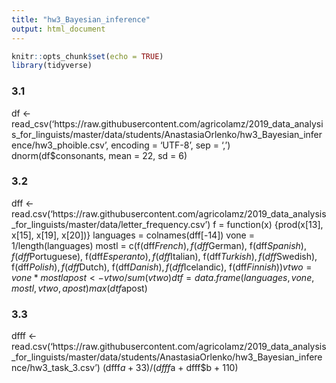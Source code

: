 ```yaml
---
title: "hw3_Bayesian_inference"
output: html_document
---
```


```r
knitr::opts_chunk$set(echo = TRUE)
library(tidyverse)
```

### 3.1 
df <- read_csv('https://raw.githubusercontent.com/agricolamz/2019_data_analysis_for_linguists/master/data/students/AnastasiaOrlenko/hw3_Bayesian_inference/hw3_phoible.csv', encoding = 'UTF-8', sep = ',')
dnorm(df$consonants, mean = 22, sd = 6)


### 3.2
dff <- read.csv('https://raw.githubusercontent.com/agricolamz/2019_data_analysis_for_linguists/master/data/letter_frequency.csv')
f = function(x) {prod(x[13], x[15], x[19], x[20])}
languages = colnames(dff[-14])
vone = 1/length(languages)
mostl = c(f(dff$French), f(dff$German), f(dff$Spanish), f(dff$Portuguese), f(dff$Esperanto), f(dff$Italian), f(dff$Turkish), f(dff$Swedish), f(dff$Polish), f(dff$Dutch), f(dff$Danish), f(dff$Icelandic), f(dff$Finnish))
vtwo = vone*mostl
apost <- vtwo/sum(vtwo)
dtf = data.frame(languages, vone, mostl, vtwo, apost)
max(dtf$apost)


### 3.3 
dfff <- read.csv('https://raw.githubusercontent.com/agricolamz/2019_data_analysis_for_linguists/master/data/students/AnastasiaOrlenko/hw3_Bayesian_inference/hw3_task_3.csv')
(dfff$a + 33)/(dfff$a + dfff$b + 110)



